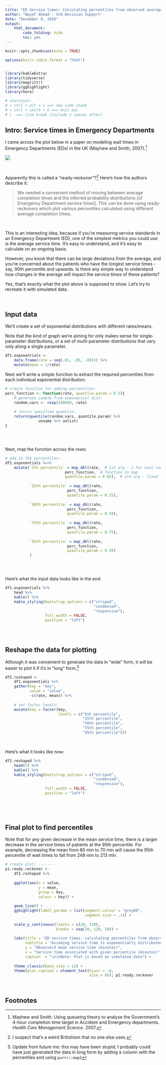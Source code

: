 ```yaml
---
title: "ED Service times: Calculating percentiles from observed averages"
author: "Nayef Ahmad - VCH Decision Support"
date: "December 9, 2018"
output: 
    html_document: 
        code_folding: hide 
        toc: yes 
---
```


```r
knitr::opts_chunk$set(echo = TRUE)

options(knitr.table.format = "html")


library(kableExtra)
library(tidyverse)
library(magrittr)
library(gghighlight)
library(here)

# shortcuts: 
# > ctrl + alt + i ==> new code chunk
# > ctrl + shift + k ==> knit doc 
# \  ==> line break (include 2 spaces after)


```

## Intro: Service times in Emergency Departments  
I came across the plot below in a paper on modeling wait times in Emergency Departments (EDs) in the UK (Mayhew and Smith, 2007).^[Mayhew and Smith. Using queueing theory to analyse the Government's 4-hour completion time target in Accident and Emergency departments. *Health Care Management Science*. 2007.] 

![](data/2018-12-09_ready-reckoner.jpeg)

\  
\  
\  

Apparently this is called a "ready-reckoner"?^[I suspect that's a weird Britishism that no one else uses.] Here's how the authors describe it: 

> We needed a convenient method of moving between average completion times and the inferred probability distributions [of Emergency Department service times]. This can be done using ready-reckoners which plot various percentiles calculated using different average completion times. 

\  

This is an interesting idea, because if you're measuring service standards in an Emergency Department (ED), one of the simplest metrics you could use is the average service time. It's easy to understand, and it's easy to calculate on an ongoing basis. 

However, you know that there can be large deviations from the average, and you're concerned about the patients who have the longest service times - say, 90th percentile and upwards. Is there any simple way to understand how changes in the average will impact the service times of these patients? 

Yes, that's exactly what the plot above is supposed to show. Let's try to recreate it with simulated data. 

\  
\  
\  

## Input data
We'll create a set of exponential distributions with different rates/means. 

Note that the kind of graph we're aiming for only makes sense for single-parameter distributions, or a set of multi-parameter distributions that vary only along a single parameter. 

```r
df1.exponentials <- 
    data.frame(rate = seq(.01, .05, .001)) %>%
    mutate(mean = 1/rate)

```

Next we'll write a simple function to extract the required percentiles from each individual exponential distribution. 

```r
# create function for adding percentiles: 
perc_function <- function(rate, quantile.param = 0.5){
    # generate sample from exponential dist: 
    random.vars <- rexp(100000, rate)
    
    # return specified quantile: 
    return(quantile(random.vars, quantile.param) %>% 
               unname %>% unlist)
}



```

\  
\  
\  

Next, map the function across the rows: 

```r
# add in the percentiles: 
df1.exponentials %<>% 
    mutate(`5th percentile` = map_dbl(rate,  # 1st arg - 1 for each row in df1
                           perc_function,  # function to map 
                           quantile.param = 0.05),  # 2rd arg - fixed
                     
           `25th percentile` = map_dbl(rate,  
                            perc_function,  
                            quantile.param = 0.25),  
           
           `50th percentile` = map_dbl(rate,  
                            perc_function,  
                            quantile.param = 0.50),  
           
           `75th percentile` = map_dbl(rate,  
                            perc_function,  
                            quantile.param = 0.75),  
           
           `95th percentile` = map_dbl(rate,  
                            perc_function,  
                            quantile.param = 0.95)  
           )



```

\  
\  
\  

Here's what the input data looks like in the end: 

```r
df1.exponentials %>% 
    head %>% 
    kable() %>% 
    kable_styling(bootstrap_options = c("striped",
                                        "condensed", 
                                        "responsive"), 
                  full_width = FALSE, 
                  position = "left")
    
```

\  
\  
\  

## Reshape the data for plotting
Although it was convenient to generate the data in "wide" form, it will be easier to plot it if it's in "long" form.^[Update from future me: this may have been stupid; I probably could have just generated the data in long form by adding a column with the percentiles and using ```purrr::map2```] 

```r
df2.reshaped <- 
    df1.exponentials %>% 
    gather(key = "key", 
           value = "value", 
           -c(rate, mean)) %>% 
    
    # set factor levels: 
    mutate(key = factor(key, 
                        levels = c("5th percentile", 
                                   "25th percentile",
                                   "50th percentile",
                                   "75th percentile",
                                   "95th percentile")))


```

\  
\  
\  

Here's what it looks like now: 

```r
df2.reshaped %>% 
    head(5) %>%
    kable() %>% 
    kable_styling(bootstrap_options = c("striped",
                                        "condensed", 
                                        "responsive"), 
                  full_width = FALSE, 
                  position = "left")
    
    
```

\  
\  
\  

## Final plot to find percentiles
Note that for any given decrease in the mean service time, there is a larger decrease in the service times of patients at the 95th percentile. For example, decreasing the mean from 80 min to 70 min will cause the 95th percentile of wait times to fall from 248 min to 213 min.


```r
# create plot: --------
p1.ready.reckoner <- 
    df2.reshaped %>% 
    
    ggplot(aes(x = value, 
               y = mean, 
               group = key, 
               colour = key)) + 
    
    geom_line() + 
    gghighlight(label_params = list(segment.colour = "grey60",
                                    segment.size = .1)) + 
    
    scale_y_continuous(limits = c(20, 120), 
                       breaks = seq(20, 120, 20)) +
    
    labs(title = "ED service times: calculating percentiles from observed averages", 
         subtitle = "Assuming service time is exponentially distributed, we can use the observed mean to \ninfer the full probability distribution \n", 
         y = "Observerd mean service time (minutes)", 
         x = "Service time associated with given percentile (minutes)", 
         caption  = "\n\nNote: Plot is based on simulated data") + 
    
    theme_classic(base_size = 12) + 
    theme(plot.caption = element_text(hjust = -0, 
                                      size = 8)); p1.ready.reckoner

```



\  
\  
\  


## Footnotes 
